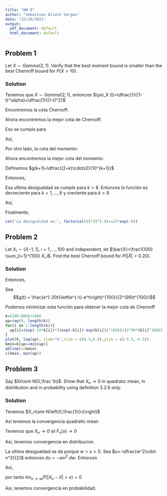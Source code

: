 ```yaml
---
title: "HW 9"
author: "Sebastian Alzate Vargas"
date: "22/10/2021"
output:
  pdf_document: default
  html_document: default
---
```


## Problem 1
Let $X\sim Gamma(2,1)$. Verify that the best moment bound is smaller than the best Chernoff bound for $P(X>10)$.

### Solution 
Tenemos que $X\sim Gamma(2, 1)$, entonces $\psi_X (t)=\dfrac{1}{(1-t)^\alpha}=\dfrac{1}{(1-t)^2}$

Encontremos la cota Chernoff:



\begin{align*}
   P(X > 10)  &\le  e^{-10t} \psi (t)=e^{-10t} \dfrac{1}{(1-t)^2}
\end{align*}

Ahora encontremos la mejor cota de Chernoff:

\begin{align*}
    \dfrac{d}{dt}\left[\dfrac{e^{-10t} }{(1-t)^2}\right]&=\dfrac{10e^{-10t}t-8e^{-10t}}{(1-t)^3}=\dfrac{e^{-10t}(10t-8)}{(1-t)^3}=0
\end{align*}

Eso se cumple para 

\begin{align*}
    10t-8=0 \ \ \Rightarrow \ \ t=\dfrac{4}{5}
\end{align*}

Así,

\begin{align*}
    \inf \left\{e^{-10t} \psi (t)\right\}&=e^{-10\frac{4}{5}} \dfrac{1}{(1-\frac{4}{5})^2}=25e^{-8}
\end{align*}

Por otro lado, la cota del momento:

\begin{align*}
    P(X> 10)    \le \frac{E[X^{k}]}{10^{k}}=\dfrac{(2+k-1)\cdots2}{10^k}
\end{align*}

Ahora encontremos la mejor cota del  momento:

Definamos $g(k+1)=\dfrac{(2+k)\cdots2}{10^{k+1}}$

Entonces,

\begin{align*}
    g(k+1)&=\dfrac{(2+k)}{10}\cdot\dfrac{(2+k-1)\cdots2}{10^k}\\
     g(k+1)&=\dfrac{(2+k)}{10} g(k)\\
     \dfrac{ g(k+1)}{g(k)}&=\dfrac{(2+k)}{10}>1
\end{align*}

Esa ultima desigualdad se cumple para $k>8$. Entonces la función es decreciente para $k=1,...,8$ y creciente para $k>8$

Así, 

\begin{align*}
   \inf_{k} \left\{E[X^k]/t^{k}\right\}&=\dfrac{(2+8-1)\cdots2}{10^8}=9!\cdot10^{-8}
\end{align*}

Finalmente,

\begin{align*}
    \inf_{k} \left\{E[X^k]/t^{k}\right\}&\le \inf_t \left\{e^{-ta}E[e^{tX}]\right\}\\
    9!\cdot10^{-8} &\le 25e^{-8}
\end{align*}

```r
cat('La desigualdad es:', factorial(9)*10^(-8)<=25*exp(-8))

```



## Problem 2
Let $X_i\sim U[-1,1]$, $i=1,...,100$ and independent, let $\bar{X}=\frac1{100} \sum_{i=1}^{100} X_i$. Find the best Chernoff bound for $P(|\bar{X}|>0.20)$.

### Solution 
\begin{align*}
    P(|\bar{X}| >a) &= 2P(\bar{X}>a) \\
    &= 2P\left( \frac{1}{100}\sum_{i=1}^{100}X_i >a\right) \\
    &= 2P\left( \sum_{i=1}^{100}X_i >100a\right)\\
    & \leq 2e^{-100at}\psi_{\sum X_i}(t) \ \ \ \ \ \ \ \ \ \ \ \ \textit{, Chernoff bound} \\
    &= 2e^{-100at}\left(\psi_{ X_i}(t)\right)^{100} \ \ \ \ \ \ \ \textit{, los $X_i$ son independientes} \\
    &= 2e^{-100at}\left(\frac{e^{-t}-e^t}{2t}\right)^{100} \\
    &= \frac{e^{-100at}}{2^{99}}\left(\frac{e^{-t}-e^t}{t}\right)^{100}
\end{align*}

Entonces,

\begin{align*}
    P(|\bar{X}| >0.20) &\leq \frac{e^{-20t}}{2^{99}}\left(\frac{e^{-t}-e^t}{t}\right)^{100}
\end{align*}

Sea $$g(t) = \frac{e^{-20t}\left(e^{-t}-e^t\right)^{100}}{2^{99}t^{100}}$$

Podemos minimizar esta función para obtener la mejor cota de Chernoff

```r
k=(300:800)/1000
up=rep(0, length(k))
for(i in 1:length(k)){
  up[i]=(exp(-20*k[i])*((exp(-k[i])-exp(k[i]))^100))/(2^99*(k[i]^100))
} 
plot(k, log(up), xlab="k",xlim = c(0.3,0.8),ylim = c(-5.5,-4.5))
kmin=k[up==min(up)]
abline(v=kmin)
c(kmin, min(up))
```



## Problem 3
Say $Xn\sim N(0,\frac 1n)$. Show that $X_n\rightarrow 0$ in quadratic mean, in distribution and in probability using definition 3.2.6 only.

### Solution
Tenemos $X_n\sim N\left(0,\frac{1}{n}\right)$


\begin{align*}
    E(X_n)&=0 \\ \\ 
    Var(X_n)&=\dfrac{1}{n^2} \ \ \xrightarrow[n\rightarrow \infty] \ \ 0
\end{align*}

Así tenemos la convergencia quadratic mean

 
 Tenemos que $X_n \rightarrow 0$ sii $F_n(x)\rightarrow 0$
 
 \begin{align*}
    \lim_{n\rightarrow\infty} F_n(x)&= \lim_{n\rightarrow\infty} \int_\infty^x \dfrac{n}{\sqrt{2\pi}}\exp\left\{-\dfrac{w^2\cdot n^2}{2}\right\}\ dw\\
     &= \int_\infty^x \lim_{n\rightarrow\infty} \dfrac{n}{\sqrt{2\pi}}\exp\left\{-\dfrac{w^2\cdot n^2}{2}\right\} \ dw\\
     &=\int_\infty^x \dfrac{1}{\sqrt{2\pi}}\lim_{n\rightarrow\infty} \dfrac{n}{\exp\left\{\dfrac{w^2\cdot n^2}{2}\right\}}\ dw\\
     &=\int_\infty^x \dfrac{1}{\sqrt{2\pi}}\cdot 0 \ dw\\
     &=\int_\infty^x 0 \ dw\\
     &=0\\
\end{align*}

Asi, tenemos convergencia en distribucion.


\begin{align*}
    \lim_{n\rightarrow\infty} P(|X_n-X|>\varepsilon)&=\lim_{n\rightarrow\infty} P(|X_n-0|>\varepsilon)\\
    &=\lim_{n\rightarrow\infty} P(|X_n|>\varepsilon)\\
    &=\lim_{n\rightarrow\infty} 2P(X_n>\varepsilon)\\
    &=\lim_{n\rightarrow\infty} \dfrac{2n}{\sqrt{2\pi}} \int_\varepsilon^\infty \exp\left\{-\dfrac{w^2\cdot n^2}{2}\right\} \ dw \\
    &\le \lim_{n\rightarrow\infty} \dfrac{2n}{\sqrt{2\pi}} \int_\varepsilon^\infty \dfrac{w}{\varepsilon} \exp\left\{-\dfrac{w^2\cdot n^2}{2}\right\} \ dw
\end{align*}

La ultima desigualdad se da porque $w>\varepsilon>0$. Sea $u=-\dfrac{w^2\cdot n^2}{2}$ entonces $du=-w n^2 \ dw$. Entonces 

\begin{align*}
    &=\lim_{n\rightarrow\infty} \dfrac{2n}{\sqrt{2\pi}} \int_\varepsilon^\infty \dfrac{-1}{n^2\varepsilon} \exp\left\{u\right\} \ du \\
    &=\lim_{n\rightarrow\infty} \dfrac{-2}{\sqrt{2\pi}n\varepsilon} \int_\varepsilon^\infty  \exp\left\{u\right\} \ du \\
    &=\lim_{n\rightarrow\infty} \dfrac{-2}{\sqrt{2\pi}n\varepsilon} \exp\left\{u\right\} |_\varepsilon^\infty\\
     &=\lim_{n\rightarrow\infty} \dfrac{-2}{\sqrt{2\pi}n\varepsilon} \exp\left\{-\dfrac{w^2\cdot n^2}{2}\right\} |_\varepsilon^\infty\\
      &=\lim_{n\rightarrow\infty} \dfrac{2}{\sqrt{2\pi}n\varepsilon} \exp\left\{-\dfrac{\varepsilon^2\cdot n^2}{2}\right\}\\
     &=\dfrac{2}{\sqrt{2\pi}\varepsilon}\lim_{n\rightarrow\infty} \dfrac{1}{n\exp\left\{\varepsilon^2\cdot n^2/2\right\} } \\
     &=\dfrac{2}{\sqrt{2\pi}\varepsilon} \cdot 0 \\
     &= 0
\end{align*}

Asi, 

\begin{align*}
    \lim_{n\rightarrow\infty} P(|X_n-X|>\varepsilon) \le 0
\end{align*}

por tanto $\lim_{n\rightarrow\infty} P(|X_n-X|>\varepsilon) =0$

Asi, tenemos convergencia en probabilidad.
